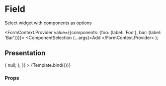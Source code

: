 


<Meta title="Django admin/ComponentSelection" component={ComponentSelection} />

# Field

Select widget with components as options

  <FormContext.Provider value={{components: {foo: {label: 'Foo'}, bar: {label: 'Bar'}}}}>
    <ComponentSelection {...args}>Add</ComponentSelection>
  </FormContext.Provider>
);

## Presentation

<!-- FIXME: onChange doesn't seem to work in canvas -->

<Canvas>
  <Story
    name="Default"
    args={{
      name: 'componentSelect',
      value: 'foo',
      onChange: ({target}) => {
        null;
      },
    }}
  >
    {Template.bind({})}
  </Story>
</Canvas>

### Props

<ArgsTable story="Default" />
